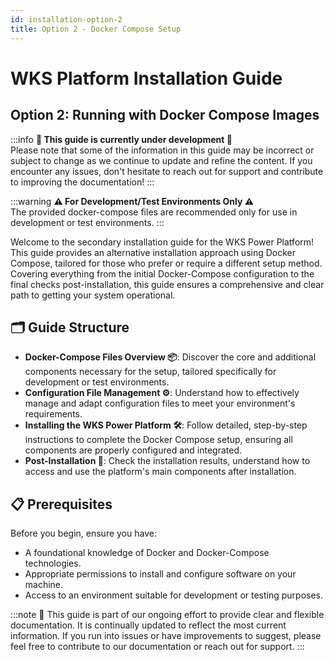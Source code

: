 ```yaml
---
id: installation-option-2
title: Option 2 - Docker Compose Setup
---
```


# WKS Platform Installation Guide

## Option 2: Running with Docker Compose Images

:::info
**🚧 This guide is currently under development 🚧**<br />
Please note that some of the information in this guide may be incorrect or subject to change as we continue to update and refine the content. If you encounter any issues, don't hesitate to reach out for support and contribute to improving the documentation!
:::

:::warning
**⚠️ For Development/Test Environments Only ⚠️**<br />
The provided docker-compose files are recommended only for use in development or test environments.
:::

Welcome to the secondary installation guide for the WKS Power Platform! This guide provides an alternative installation approach using Docker Compose, tailored for those who prefer or require a different setup method. Covering everything from the initial Docker-Compose configuration to the final checks post-installation, this guide ensures a comprehensive and clear path to getting your system operational.

## 🗂️ Guide Structure

- **Docker-Compose Files Overview 📦**: Discover the core and additional components necessary for the setup, tailored specifically for development or test environments.
- **Configuration File Management ⚙️**: Understand how to effectively manage and adapt configuration files to meet your environment's requirements.
- **Installing the WKS Power Platform 🛠️**: Follow detailed, step-by-step instructions to complete the Docker Compose setup, ensuring all components are properly configured and integrated.
- **Post-Installation 🚀**: Check the installation results, understand how to access and use the platform's main components after installation.

## 📋 Prerequisites

Before you begin, ensure you have:
- A foundational knowledge of Docker and Docker-Compose technologies.
- Appropriate permissions to install and configure software on your machine.
- Access to an environment suitable for development or testing purposes.

:::note
📝 This guide is part of our ongoing effort to provide clear and flexible documentation. It is continually updated to reflect the most current information. If you run into issues or have improvements to suggest, please feel free to contribute to our documentation or reach out for support.
:::